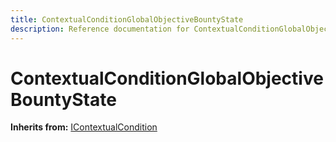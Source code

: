 ```yaml
---
title: ContextualConditionGlobalObjectiveBountyState
description: Reference documentation for ContextualConditionGlobalObjectiveBountyState meta class
---
```



# ContextualConditionGlobalObjectiveBountyState

**Inherits from:** [IContextualCondition](/classes/icontextualcondition)

<ClassDetails file="/db/classes/ContextualConditionGlobalObjectiveBountyState.e26937be0708.json" />
